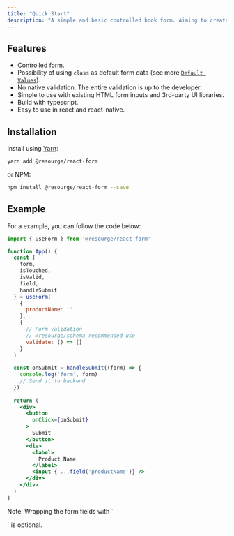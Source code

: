 ```yaml
---
title: "Quick Start"
description: "A simple and basic controlled hook form. Aiming to create forms with minimal effort."
---
```


## Features

- Controlled form.
- Possibility of using `class` as default form data (see more [`Default Values`](https://resourge.vercel.app/react-form/default-values)).
- No native validation. The entire validation is up to the developer.
- Simple to use with existing HTML form inputs and 3rd-party UI libraries.
- Build with typescript.
- Easy to use in react and react-native.

## Installation

Install using [Yarn](https://yarnpkg.com):

```sh
yarn add @resourge/react-form
```

or NPM:

```sh
npm install @resourge/react-form --save
```

## Example

For a example, you can follow the code below:

```jsx
import { useForm } from '@resourge/react-form'

function App() {
  const {
    form,
    isTouched,
    isValid,
    field,
    handleSubmit
  } = useForm(
    {
      productName: ''
    },
    {
      // Form validation
      // @resourge/schema recommended use
      validate: () => []
    }
  )
  
  const onSubmit = handleSubmit((form) => {
    console.log('form', form)
    // Send it to backend
  })
  
  return (
    <div>
      <button 
        onClick={onSubmit}
      >
        Submit
      </button>
      <div>
        <label>
          Product Name
        </label>
        <input { ...field('productName')} />
      </div>
    </div>
  )
}
```

<Callout icon="💡" type="info">
Note: Wrapping the form fields with `<form></form>` is optional. 
</Callout>